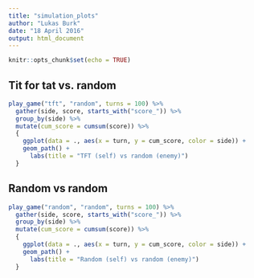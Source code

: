 ```yaml
---
title: "simulation_plots"
author: "Lukas Burk"
date: "18 April 2016"
output: html_document
---
```


```r
knitr::opts_chunk$set(echo = TRUE)
```

## Tit for tat vs. random

```r
play_game("tft", "random", turns = 100) %>%
  gather(side, score, starts_with("score_")) %>%
  group_by(side) %>%
  mutate(cum_score = cumsum(score)) %>%
  {
    ggplot(data = ., aes(x = turn, y = cum_score, color = side)) +
    geom_path() +
      labs(title = "TFT (self) vs random (enemy)")
  }
```

## Random vs random

```r
play_game("random", "random", turns = 100) %>%
  gather(side, score, starts_with("score_")) %>%
  group_by(side) %>%
  mutate(cum_score = cumsum(score)) %>%
  {
    ggplot(data = ., aes(x = turn, y = cum_score, color = side)) +
    geom_path() +
      labs(title = "Random (self) vs random (enemy)")
  }
```

